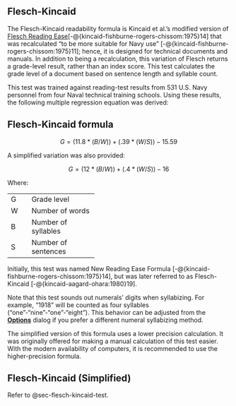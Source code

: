 ## Flesch-Kincaid\index{Flesch-Kincaid|(idxit} {#sec-flesch-kincaid-test}

The Flesch-Kincaid readability formula is Kincaid et al.'s modified version of [Flesch Reading Ease](#sec-flesch-test)[-@{kincaid-fishburne-rogers-chissom:1975}14] that was recalculated "to be more suitable for Navy use" [-@{kincaid-fishburne-rogers-chissom:1975}11]; hence, it is designed for technical documents and manuals. In addition to being a recalculation, this variation of Flesch returns a grade-level result, rather than an index score. This test calculates the grade level of a document based on sentence length and syllable count.

This test was trained against reading-test results from 531 U.S. Navy personnel from four Naval technical training schools. Using these results, the following multiple regression equation was derived:

::: {.callout-note icon=false}
## Flesch-Kincaid formula

$$
G = (11.8*(B/W)) + (.39*(W/S)) - 15.59
$$
:::

A simplified variation was also provided:

::: {.callout-note icon=false appearance="simple" title=""}
$$
G = (12*(B/W)) + (.4*(W/S)) - 16
$$
:::

Where:

+:----+:--------------------+
| G   | Grade level         |
+-----+---------------------+
| W   | Number of words     |
+-----+---------------------+
| B   | Number of syllables |
+-----+---------------------+
| S   | Number of sentences |
+-----+---------------------+

Initially, this test was named New Reading Ease Formula [-@{kincaid-fishburne-rogers-chissom:1975}14], but was later referred to as Flesch-Kincaid [-@{kincaid-aagard-ohara:1980}19].

Note that this test sounds out numerals'\index{numerals!Flesch-Kincaid} digits when syllabizing.
For example, "1918" will be counted as four syllables ("one"-"nine"-"one"-"eight").
[This behavior can be adjusted from the [**Options**](#sec-readability-test-options) dialog if you prefer a different numeral syllabizing method.]{.content-hidden when-profile="reference"}

::: {.notesection data-latex=""}
The simplified version of this formula uses a lower precision calculation. It was originally offered for making a manual calculation of this test easier. With the modern availability of computers, it is recommended to use the higher-precision formula.
:::

\index{Flesch-Kincaid|)}

## Flesch-Kincaid (Simplified)\index{Flesch-Kincaid!variations!Flesch-Kincaid (simplified)} {#sec-flesch-kincaid-test-simplified}

Refer to @sec-flesch-kincaid-test.

\newpage
